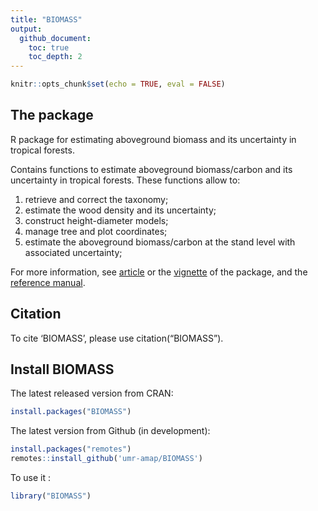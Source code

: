 ```yaml
---
title: "BIOMASS"
output: 
  github_document:
    toc: true
    toc_depth: 2
---
```


```r
knitr::opts_chunk$set(echo = TRUE, eval = FALSE)
```

## The package

R package for estimating aboveground biomass and its uncertainty in tropical forests. 

Contains functions to estimate aboveground biomass/carbon and its uncertainty in tropical forests. 
These functions allow to:

1. retrieve and correct the taxonomy;
2. estimate the wood density and its uncertainty;
3. construct height-diameter models;
4. manage tree and plot coordinates;
5. estimate the aboveground biomass/carbon at the stand level with associated uncertainty;


For more information, see [article](https://besjournals.onlinelibrary.wiley.com/doi/pdf/10.1111/2041-210X.12753) or the [vignette](https://cran.r-project.org/web/packages/BIOMASS/vignettes/BIOMASS.html) of the package, and the [reference manual](https://CRAN.R-project.org/package=BIOMASS/BIOMASS.pdf).


## Citation

To cite 'BIOMASS', please use citation("BIOMASS").


## Install BIOMASS

The latest released version from CRAN:
```r
install.packages("BIOMASS")
```

The latest version from Github (in development):
```r
install.packages("remotes")
remotes::install_github('umr-amap/BIOMASS')
```

To use it :
```r
library("BIOMASS")
```
